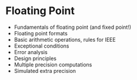 # Floating Point {#sec-floating-point-ch}

- Fundamentals of floating point (and fixed point!)
- Floating point formats
- Basic arithmetic operations, rules for IEEE
- Exceptional conditions
- Error analysis
- Design principles
- Multiple precision computations
- Simulated extra precision
